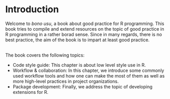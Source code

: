 # Introduction
Welcome to *bono usu*, a book about good practice for R programming. This book
tries to compile and extend resources on the topic of good practice in R
programming in a rather borad sense. Since in many regards, there is no best
practice, the aim of the book is to impart at least good practice. 

\
The book covers the following topics:

* Code style guide: This chapter is about low level style use in R. 
* Workflow & collaboration: In this chapter, we introduce some commonly used
workflow tools and how one can make the most of them as well as more high-level
practices in project organizations.
* Package development: Finally, we address the topic of developing extensions 
for R. 
